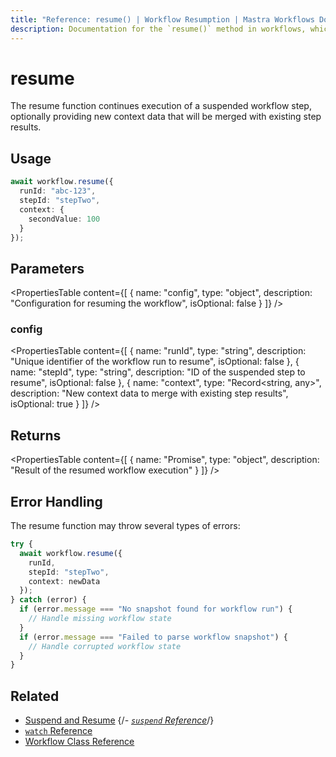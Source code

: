 ```yaml
---
title: "Reference: resume() | Workflow Resumption | Mastra Workflows Docs"
description: Documentation for the `resume()` method in workflows, which continues execution of a suspended workflow step.
---
```


# resume

The resume function continues execution of a suspended workflow step, optionally providing new context data that will be merged with existing step results.

## Usage

```typescript copy showLineNumbers
await workflow.resume({
  runId: "abc-123",
  stepId: "stepTwo", 
  context: {
    secondValue: 100
  }
});
```

## Parameters

<PropertiesTable
  content={[
    {
      name: "config",
      type: "object",
      description: "Configuration for resuming the workflow",
      isOptional: false
    }
  ]}
/>

### config

<PropertiesTable
  content={[
    {
      name: "runId",
      type: "string", 
      description: "Unique identifier of the workflow run to resume",
      isOptional: false
    },
    {
      name: "stepId",
      type: "string",
      description: "ID of the suspended step to resume",
      isOptional: false
    },
    {
      name: "context",
      type: "Record<string, any>",
      description: "New context data to merge with existing step results",
      isOptional: true
    }
  ]}
/>

## Returns

<PropertiesTable
  content={[
    {
      name: "Promise<WorkflowResult>",
      type: "object",
      description: "Result of the resumed workflow execution"
    }
  ]}
/>

## Error Handling

The resume function may throw several types of errors:

```typescript
try {
  await workflow.resume({
    runId,
    stepId: "stepTwo",
    context: newData
  });
} catch (error) {
  if (error.message === "No snapshot found for workflow run") {
    // Handle missing workflow state
  }
  if (error.message === "Failed to parse workflow snapshot") {
    // Handle corrupted workflow state
  }
}
```

## Related

- [Suspend and Resume](../../../examples/workflows/suspend-and-resume.mdx)
{/*- [`suspend` Reference](./suspend.mdx)*/}
- [`watch` Reference](./watch.mdx)
- [Workflow Class Reference](./workflow.mdx)
```
